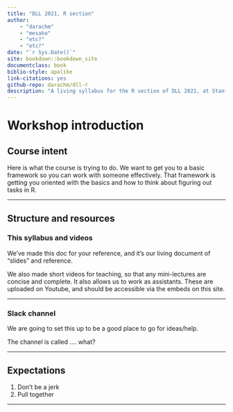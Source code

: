 ```yaml
--- 
title: "DLL 2021, R section"
author: 
    - "darachm"
    - "mesako"
    - "etc?"
    - "etc?"
date: "`r Sys.Date()`"
site: bookdown::bookdown_site
documentclass: book
biblio-style: apalike
link-citations: yes
github-repo: darachm/dll-r
description: "A living syllabus for the R section of DLL 2021, at Stanford"
---
```


# Workshop introduction

## Course intent

Here is what the course is trying to do.
We want to get you to a basic framework so you can work with someone 
effectively.
That framework is getting you oriented with the basics and how to 
think about figuring out tasks in R.

---

## Structure and resources

### This syllabus and videos

We've made this doc for your reference, and it's our living document of
"slides" and reference.

We also made short videos for teaching, so that any mini-lectures 
are concise and complete. It also allows us to work as assistants.
These are uploaded on Youtube, and should be accessible via the embeds on
this site.

---

### Slack channel

We are going to set this up to be a good place to go for ideas/help.

The channel is called .... what?

---

## Expectations

1. Don't be a jerk
1. Pull together

---
